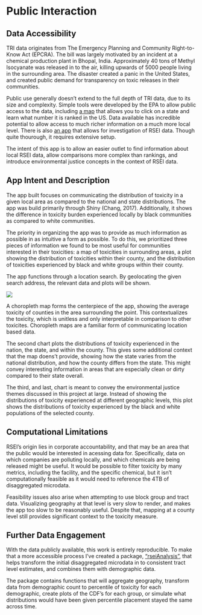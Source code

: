 # Public Interaction {#publicdata}

## Data Accessibility

TRI data originates from The Emergency Planning and Community Right-to-Know Act (EPCRA). The bill was largely motivated by an incident at a chemical production plant in Bhopal, India. Approximately 40 tons of Methyl Isocyanate was released in to the air, killing upwards of 5000 people living in the surrounding area. The disaster created a panic in the United States, and created public demand for transparency on toxic releases in their communities. 

Public use generally doesn't extend to the full depth of TRI data, due to its size and complexity. Simple tools were developed by the EPA to allow public access to the data, including [a map](https://www.epa.gov/rsei/rsei-results-map) that allows you to click on a state and learn what number it is ranked in the US. Data available has incredible potential to allow access to much richer information on a much more local level. There is also [an app](https://www.epa.gov/rsei/get-easyrsei) that allows for investigation of RSEI data. Though quite thourough, it requires extensive setup. 

The intent of this app is to allow an easier outlet to find information about local RSEI data, allow comparisons more complex than rankings, and introduce environmental justice concepts in the context of RSEI data. 

## App Intent and Description

The app built focuses on communicating the distribution of toxicity in a given local area as compared to the national and state distributions. The app was build primarily through Shiny (Chang, 2017). Additionally, it shows the difference in toxicity burden experienced locally by black communities as compared to white communities. 

The priority in organizing the app was to provide as much information as possible in as intuitive a form as possible. To do this, we prioritized three pieces of information we found to be most useful for communities interested in their toxicities: a map of toxicities in surrounding areas, a plot showing the distribution of toxicities within their county, and the distribution of toxicities experienced by black and white groups within their county.

The app functions through a location search. By geolocating the given search address, the relevant data and plots will be shown. 

![](https://raw.githubusercontent.com/DukeStatSci/thesis-sp18-driscoll-envjustice/master/index/figure/north_carolina_shiny.png)

A choropleth map forms the centerpiece of the app, showing the average toxicity of counties in the area surrounding the point. This contextualizes the toxicity, which is unitless and only interpretable in comparison to other toxicites. Choropleth maps are a familiar form of communicating location based data. 

The second chart plots the distributions of toxicity experienced in the nation, the state, and within the county. This gives some additional context that the map doens't provide, showing how the state varies from the national distribution, and how the county differs from the state. This might convey interesting information in areas that are especially clean or dirty compared to their state overall. 

The third, and last, chart is meant to convey the environmental justice themes discussed in this project at large. Instead of showing the distributions of toxicity experienced at different geographic levels, this plot shows the distributions of toxicity experienced by the black and white populations of the selected county. 

## Computational Limitations

RSEI's origin lies in corporate accountability, and that may be an area that the public would be interested in acessing data for. Specifically, data on which companies are polluting locally, and which chemicals are being released might be useful. It would be possible to filter toxicity by many metrics, including the facility, and the specific chemical, but it isn't computationally feasible as it would need to reference the 4TB of disaggregated microdata.

Feasibility issues also arise when attempting to use block group and tract data. Visualizing geography at that level is very slow to render, and makes the app too slow to be reasonably useful. Despite that, mapping at a county level still provides significant context to the toxicity measure.

## Further Data Engagement

With the data publicly available, this work is entirely reproducible. To make that a more accessible process I've created a package, ["rseiAnalysis"](www.github.com/amd112/rseiAnalysis), that helps transform the initial disaggregated microdata in to consistent tract level estimates, and combines them with demographic data.

The package contains functions that will aggregate geography, transform data from demographic count to percentile of toxicity for each demographic, create plots of the CDF's for each group, or simulate what distributions would have been given percentile placement stayed the same across time.